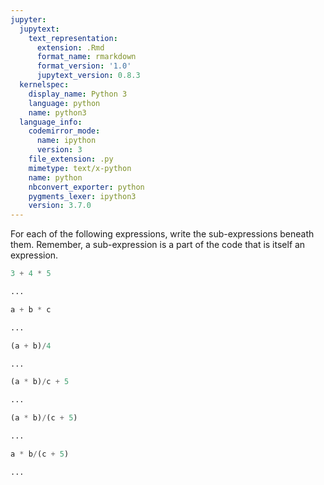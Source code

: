 ```yaml
---
jupyter:
  jupytext:
    text_representation:
      extension: .Rmd
      format_name: rmarkdown
      format_version: '1.0'
      jupytext_version: 0.8.3
  kernelspec:
    display_name: Python 3
    language: python
    name: python3
  language_info:
    codemirror_mode:
      name: ipython
      version: 3
    file_extension: .py
    mimetype: text/x-python
    name: python
    nbconvert_exporter: python
    pygments_lexer: ipython3
    version: 3.7.0
---
```


For each of the following expressions, write the sub-expressions beneath them. Remember, a sub-expression is a part of the code that is itself an expression.

```python
3 + 4 * 5
```

```python
...
```

```python
a + b * c
```

```python
...
```

```python
(a + b)/4
```

```python
...
```

```python
(a * b)/c + 5
```

```python
...
```

```python
(a * b)/(c + 5)
```

```python
...
```

```python
a * b/(c + 5)
```

```python
...
```
